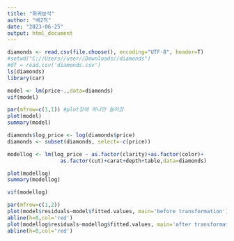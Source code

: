 ---
title: "회귀분석"
author: "베2직"
date: "2023-06-25"
output: html_document
---

```{r}
diamonds <- read.csv(file.choose(), encoding="UTF-8", header=T)
#setwd("C://Users//user//Downloads//diamonds")
#df = read.csv('diamonds.csv')
ls(diamonds)
library(car)
```
```{r}
model <- lm(price~.,data=diamonds)
vif(model)
```
```{r}
par(mfrow=c(1,1)) #plot창에 하나만 들어감
plot(model)
summary(model)
```


```{r}

diamonds$log_price <- log(diamonds$price)
diamonds <- subset(diamonds, select=-c(price))

modellog <- lm(log_price ~ as.factor(clarity)+as.factor(color)+
                 as.factor(cut)+carat+depth+table,data=diamonds)

plot(modellog)
summary(modellog)

vif(modellog)

par(mfrow=c(1,2))
plot(model$residuals~model$fitted.values, main='before transformation')
abline(h=0,col='red')
plot(modellog$residuals~modellog$fitted.values, main='after transformation')
abline(h=0,col='red')
```


